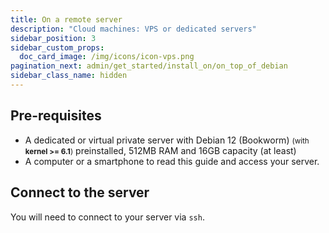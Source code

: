 ```yaml
---
title: On a remote server
description: "Cloud machines: VPS or dedicated servers"
sidebar_position: 3
sidebar_custom_props:
  doc_card_image: /img/icons/icon-vps.png
pagination_next: admin/get_started/install_on/on_top_of_debian
sidebar_class_name: hidden
---
```



## <FAIcon icon="fa-list-alt"/> Pre-requisites

- A dedicated or virtual private server with Debian 12 (Bookworm) <small>(with **kernel >= 6.1**)</small> preinstalled, 512MB RAM and 16GB capacity (at least)
- A computer or a smartphone to read this guide and access your server.

## <FAIcon icon="fa-terminal"/> Connect to the server

You will need to connect to your server via `ssh`.

<InstallScript />
